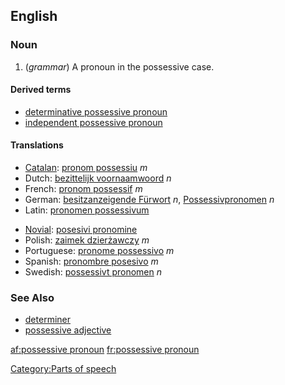 ==English==
===Noun===
{{wikipedia}}
{{en-noun|sg=[[possessive]] [[pronoun]]}}

# (''grammar'') A pronoun in the possessive case.

====Derived terms====
*[[determinative possessive pronoun]]
*[[independent possessive pronoun]]

====Translations====
{{top}}
*[[Catalan]]: [[pronom possessiu]] ''m''
*Dutch: [[bezittelijk voornaamwoord]] ''n''
*French: [[pronom possessif]] ''m''
*German: [[besitzanzeigende Fürwort]] ''n'', [[Possessivpronomen]] ''n''
*Latin: [[pronomen possessivum]]
{{mid}}
*[[Novial]]: [[posesivi pronomine]]
*Polish: [[zaimek dzierżawczy]] ''m''
*Portuguese: [[pronome possessivo]] ''m''
*Spanish: [[pronombre posesivo]] ''m''
*Swedish: [[possessivt pronomen]] ''n''
{{bottom}}

===See Also===
*[[determiner]]
*[[possessive adjective]]

[[Category:Parts of speech]]

[[af:possessive pronoun]]
[[fr:possessive pronoun]]